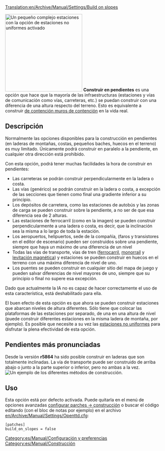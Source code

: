 [[Translation:en/Archive/Manual/Settings/Build on slopes]]
{{es/Traducción|en/Archive/Manual/Settings/Build on slopes|0}}

[[File:en/Archive/Manual/Settings/Build-on-slopes.png|center|frame|250px|Un pequeño complejo estaciones con la opción de [[es/Archive/Manual/Settings/Estaciones no-uniformes|estaciones no uniformes]] activado]]
'''Construir en pendientes''' es una opción que hace que la mayoría de las infraestructuras (estaciones y vías de comunicación como vías, carreteras, etc.) se puedan construir con una diferencia de una altura respecto del terreno. Esto es equivalente a construir [https://www.wikipedia.org/wiki/es:muro de contención muros de contención] en la vida real. 

== Descripción ==

Normalmente las opciones disponibles para la construcción en pendientes (en laderas de montañas, costas, pequeños baches, huecos en el terreno) es muy limitado. Únicamente podrá construir en paralelo a la pendiente, en cualquier otra dirección está prohibido.

Con esta opción, podrá tener muchas facilidades la hora de construir en pendientes:
* Las carreteras se podrán construir perpendicularmente en la ladera o costa.
* Las vías (genérico) se podrán construir en la ladera o costa, a excepción de las secciones que tienen como final una gradiente inferior a su principio.
* Los depósitos de carretera, como las estaciones de autobús y las zonas de carga se pueden construir sobre la pendiente, a no ser de que esa diferencia sea de 2 alturas.
* Las estaciones de ferrocarril (como en la imagen) se pueden construir perpendicularmente a una ladera o costa, es decir, que la inclinación sea la misma a lo largo de toda la estación.
* Los aeropuertos, helipuertos, sede de la compañía, (faros y transistores en el editor de escenario) pueden ser construidos sobre una pendiente, siempre que haya un máximo de una diferencia de un nivel
* Todas las vías de transporte, vías de tren ([[es/Manual/Base Set/Ferrocarril|ferrocarril]], [[es/Manual/Base Set/Monorraíl|monorraíl]] y [[es/Manual/Base Set/MagLev|levitación magnética]]) y estaciones se pueden construir en huecos en el terreno con una máxima diferencia de nivel de uno.
* Los puentes se pueden construir en cualquier sitio del mapa de juego y pueden salvar diferencias de nivel mayores de uno, siempre que su principio o final no supere esa excepción.

Dado que actualmente la IA no es capaz de hacer correctamente el uso de esta característica, está deshabilitado para ella.

El buen efecto de esta opción es que ahora se pueden construir estaciones que abarcan niveles de altura diferentes. Sólo tiene que colocar las plataformas de las estaciones por separado, de una en una altura de nivel (puede construir diferentes estaciones en la misma ladera de montaña, por ejemplo). Es posible que necesite a su vez las [[es/Archive/Manual/Settings/Estaciones no-uniformes|estaciones no uniformes]] para disfrutar la plena efectividad de esta opción.

== Pendientes más pronunciadas ==
Desde la versión '''r5864''' ha sido posible construir en laderas que son totalmente inclinadas. La vía de transporte puede ser construido de arriba abajo o junto a la parte superior o inferior, pero no ambas a la vez.
[[File:en/Archive/Manual/Settings/Steeperslopesexample.png|center|frame|Un ejemplo de los diferentes métodos de construcción.]]

== Uso ==
Esta opción está por defecto activada. Puede quitarla en el menú de opciones avanzadas [[en/Archive/Manual/Settings/Configuring patches/Construction|configurar parches -> construcción]] o buscar el código editando (con el bloc de notas por ejemplo) en el archivo [[en/Archive/Manual/Settings/Openttd.cfg]]:

<pre>
[patches]
build_on_slopes = false
</pre>

[[Category:es/Manual/Configuración y preferencias]]
[[Category:es/Manual/Construcción]]